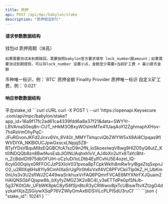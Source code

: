 ---
title: 质押
api: POST /api/mpc/babylon/stake
description: "质押锁定BTC"
---

#### 请求参数数据结构
<ParamField query="sub_wallet_id" type="integer" required>
    钱包id
</ParamField>
<ParamField query="lock_number" type="integer" required>
    质押周期（块高）

    如果需要测试未到期赎回，需要按照babylon官方要求填写 lock_number跟amount；如果需要测试到期提现，可以将lock_number 设置小点，金额至少需要>当前矿工费 + 最小提币金额
</ParamField>
<ParamField query="symbol" type="string" required>
    币种唯一标识，例：`BTC`
</ParamField>
<ParamField query="amount" type="string" required>
   	质押金额
</ParamField>
<ParamField query="fp_key" type="string" required>
   	Finality Provider
</ParamField>
<ParamField query="request_id" type="string" required>
   	质押唯一标识
</ParamField>
<ParamField query="fee" type="string">
   	自定义矿工费，例：`0.021`
</ParamField>


#### 响应参数数据结构
<Expandable title="object">
    <ResponseField name="stake_id" type="integer">平台stake_id</ResponseField>
</Expandable>



<RequestExample>
  ```curl cURL
  curl -X POST \
  --url 'https://openapi.Keysecure .com/api/mpc/babylon/stake?app_id=16a9f17fc2ad61ca4339fdd6a8a37f21&data=SWYYr-LBVAmaS0eq8n-CUT_nHkM3OBxyWOsImMTe41UaqAoYI2ZghmaphXHov-7hsRsVmOhyPqC-JFuRGvonJKFd2Jirxv6Vn_8V40r_MMYTkhqcviQbZWYW5xX8Ai8CIpqas9fIWVDIYA_NKBl0UCJpwGxscxLNpjq5Z8-BTyIYDsVBquM9zEQGBCfcA7szD9n2fN_loSkoexlwqV8wg9HIZO5yQ6utZ_Kt0lNDQQb8zn8BwfAvsEsbJlOINUAqhxh1vV_AJ4bXn2uYx8TaYcBht-n_ZcBdxIDt975dbOFUiH-oCzIuDi1oLDtb4EylfCvhU5E4ozel_lQ-6cyIG0Dqiiyx0RFFOCJzPSXIoV031pvoa8pTCpkWklh8mRw1rylBgeZtqSxpnJO2_u2RIlXq6Hs8Yly9CmhIXaSrUgPir0h6xVxlf4VC6PFVCkiiTlp0kZ_H_UbKm0nUis3v3U2sflWJ2C449waSrikhuxVrFAQ6PQmrFVCAE6MYXNrFXJQuam2HAIQNSGbFQjspw8b_bXyfyZMGZ3K2oBC4I_v3eETTdPe0pfSNJb-5g37K0tOAr_UFbWK8pkC8yl56fSjn8tcR3yCRWwoi8jxTcUBiswTtvXZtzgG4dyzkaHXjsZjSGiywXSqP76VZWlyOmAx6IDSViLcPLPISdU3ruCI'
  ```
</RequestExample>



<ResponseExample>
```json
{
    "stake_id": 10241
}
```
</ResponseExample>